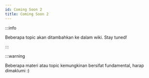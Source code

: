 ```yaml
---
id: Coming Soon 2
title: Coming Soon 2
---
```


:::info

Beberapa topic akan ditambahkan ke dalam wiki. Stay tuned!

:::

:::warning

Beberapa materi atau topic kemungkinan bersifat fundamental, harap dimaklumi :)
